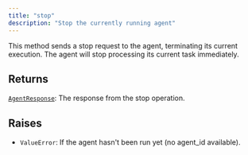 ```yaml
---
title: "stop"
description: "Stop the currently running agent"
---
```




This method sends a stop request to the agent, terminating its current execution.
The agent will stop processing its current task immediately.



## Returns

[`AgentResponse`](/sdk-reference/misc/agentresponse): The response from the stop operation.

## Raises

- `ValueError`: If the agent hasn't been run yet (no agent_id available).
